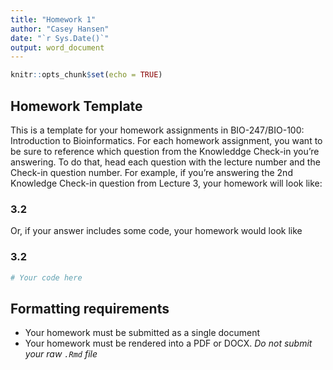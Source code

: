 ```yaml
---
title: "Homework 1"
author: "Casey Hansen"
date: "`r Sys.Date()`"
output: word_document
---
```


```r
knitr::opts_chunk$set(echo = TRUE)
```

## Homework Template

This is a template for your homework assignments in BIO-247/BIO-100: Introduction to Bioinformatics. For each homework assignment, you want to be sure to reference which question from the Knowleddge Check-in you're answering. To do that, head each question with the lecture number and the Check-in question number. For example, if you're answering the 2nd Knowledge Check-in question from Lecture 3, your homework will look like:

### 3.2

<YOUR ANSWER HERE>

Or, if your answer includes some code, your homework would look like

### 3.2

```r
# Your code here
```

<ADDITIONAL EXPLANATION HERE>

## Formatting requirements

-   Your homework must be submitted as a single document
-   Your homework must be rendered into a PDF or DOCX. *Do not submit your raw `.Rmd` file*

